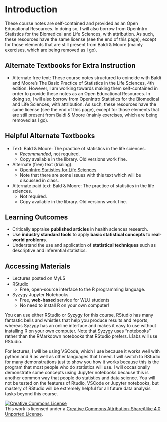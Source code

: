 # Introduction {.unnumbered}

These course notes are self-contained and provided as an Open Educational Resources. In doing so, I will also borrow from OpenIntro Statistics for the Biomedical and Life Sciences, with attribution. As such, these resources have the same license (see the end of this page), except for those elements that are still present from Baldi & Moore (mainly exercises, which are being removed as I go).

## Alternate Textbooks for Extra Instruction

- Alternate free text:
These course notes structured to coincide with Baldi and Moore's The Basic Practice of Statistics in the Life Sciences, 4th edition. However, I am working towards making them self-contained in order to provide these notes as an Open Educational Resources. In doing so, I will also borrow from OpenIntro Statistics for the Biomedical and Life Sciences, with attribution. As such, these resources have the same license (see the end of this page), except for those elements that are still present from Baldi & Moore (mainly exercises, which are being removed as I go).


## Helpful Alternate Textbooks

- Text: Bald \& Moore: The practice of statistics in the life sciences.
    - *Recommended*, not required.
    - Copy available in the library. Old versions work fine.\lspace
- Alternate (free) text (trialing):
    - [OpenIntro Statistics for Life Sciences](https://www.openintro.org/book/biostat/)
    - Note that there are some issues with this text which will be discussed in class.
- Alternate paid text: Bald \& Moore: The practice of statistics in the life sciences.
    - Not required.
    - Copy available in the library. Old versions work fine.


## Learning Outcomes

- Critically appraise **published articles** in health sciences research.\lspace
- Use **industry standard tools** to apply **basic statistical concepts** to **real-world problems**.\lspace
- Understand the use and application of **statistical techniques** such as descriptive and inferential statistics.

## Accessing Materials

- Lectures posted on MyLS\lspace
- RStudio
    - Free, open-source interface to the R programming language.\lspace
- Syzygy Jupyter Notebooks
    - Free, **web-based** service for WLU students
    - No need to install R on your own computer!

You can use either RStudio or Syzygy for this course, RStudio has many fantastic bells and whistles that help you produce results and reports, whereas Syzygy has an online interface and makes it easy to use without installing R on your own computer. Note that Syzygy uses "notebooks" rather than the RMarkdown notebooks that RStudio prefers. L1abs will use RStudio.

For lectures, I will be using VSCode, which I use because it works well with python and R as well as other languages that I need. I will switch to RStudio for many demonstrations just to show you how it works because this is the program that most people who do statistics will use. I will occasionally demonstrate some concepts using Jupyter notebooks because this is another common way that people do statistics and data science. You will not be tested on the features of Rtudio, VSCode or Jupyter notebooks, but mastery of RStudio will be extremely helpful for all future data analysis tasks beyond this course.


<a rel="license" href="http://creativecommons.org/licenses/by-sa/4.0/"><img alt="Creative Commons License" style="border-width:0" src="https://i.creativecommons.org/l/by-sa/4.0/88x31.png" /></a><br />This work is licensed under a <a rel="license" href="http://creativecommons.org/licenses/by-sa/4.0/">Creative Commons Attribution-ShareAlike 4.0 Unported License</a>.
